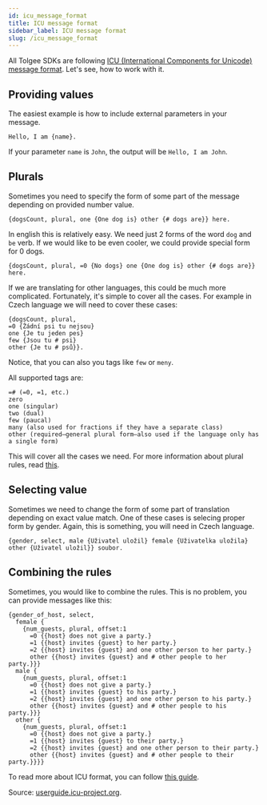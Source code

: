 ```yaml
---
id: icu_message_format
title: ICU message format
sidebar_label: ICU message format
slug: /icu_message_format
---
```

All Tolgee SDKs are following
[ICU (International Components for Unicode) message format](https://en.wikipedia.org/wiki/International_Components_for_Unicode).
Let's see, how to work with it.

## Providing values
The easiest example is how to include external parameters in your message.

    Hello, I am {name}.

If your parameter `name` is `John`, the output will be `Hello, I am John`.

## Plurals
Sometimes you need to specify the form of some part of the message depending on provided number value.

    {dogsCount, plural, one {One dog is} other {# dogs are}} here.

In english this is relatively easy. We need just 2 forms of the word `dog` and `be` verb. If we would like to be even cooler,
we could provide special form for 0 dogs.

    {dogsCount, plural, =0 {No dogs} one {One dog is} other {# dogs are}} here.

If we are translating for other languages, this could be much more complicated. Fortunately, it's simple to cover all
the cases. For example in Czech language we will need to cover these cases:
```
{dogsCount, plural,
=0 {Žádní psi tu nejsou}
one {Je tu jeden pes}
few {Jsou tu # psi}
other {Je tu # psů}}.
```

Notice, that you can also you tags like `few` or `meny`.

All supported tags are:
```
=# (=0, =1, etc.)
zero
one (singular)
two (dual)
few (paucal)
many (also used for fractions if they have a separate class)
other (required—general plural form—also used if the language only has a single form)
```


This will cover all the cases we need. For more information about plural rules, read
[this](http://cldr.unicode.org/index/cldr-spec/plural-rules).

## Selecting value
Sometimes we need to change the form of some part of translation depending on exact value match. One of these cases is
selecing proper form by gender. Again, this is something, you will need in Czech language.

```
{gender, select, male {Uživatel uložil} female {Uživatelka uložila} other {Uživatel uložil}} soubor.
```

## Combining the rules
Sometimes, you would like to combine the rules. This is no problem, you can provide messages like this:
```
{gender_of_host, select,
  female {
    {num_guests, plural, offset:1
      =0 {{host} does not give a party.}
      =1 {{host} invites {guest} to her party.}
      =2 {{host} invites {guest} and one other person to her party.}
      other {{host} invites {guest} and # other people to her party.}}}
  male {
    {num_guests, plural, offset:1
      =0 {{host} does not give a party.}
      =1 {{host} invites {guest} to his party.}
      =2 {{host} invites {guest} and one other person to his party.}
      other {{host} invites {guest} and # other people to his party.}}}
  other {
    {num_guests, plural, offset:1
      =0 {{host} does not give a party.}
      =1 {{host} invites {guest} to their party.}
      =2 {{host} invites {guest} and one other person to their party.}
      other {{host} invites {guest} and # other people to their party.}}}}
```


To read more about ICU format, you can follow [this guide](http://userguide.icu-project.org/formatparse/messages).

Source: [userguide.icu-project.org](http://userguide.icu-project.org/formatparse/messages).